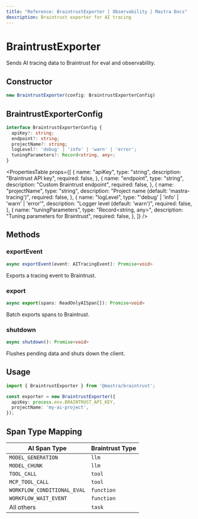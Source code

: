 ```yaml
---
title: "Reference: BraintrustExporter | Observability | Mastra Docs"
description: Braintrust exporter for AI tracing
---
```



# BraintrustExporter

Sends AI tracing data to Braintrust for eval and observability.

## Constructor

```typescript
new BraintrustExporter(config: BraintrustExporterConfig)
```

## BraintrustExporterConfig

```typescript
interface BraintrustExporterConfig {
  apiKey?: string;
  endpoint?: string;
  projectName?: string;
  logLevel?: 'debug' | 'info' | 'warn' | 'error';
  tuningParameters?: Record<string, any>;
}
```

<PropertiesTable
  props={[
    {
      name: "apiKey",
      type: "string",
      description: "Braintrust API key",
      required: false,
    },
    {
      name: "endpoint",
      type: "string",
      description: "Custom Braintrust endpoint",
      required: false,
    },
    {
      name: "projectName",
      type: "string",
      description: "Project name (default: 'mastra-tracing')",
      required: false,
    },
    {
      name: "logLevel",
      type: "'debug' | 'info' | 'warn' | 'error'",
      description: "Logger level (default: 'warn')",
      required: false,
    },
    {
      name: "tuningParameters",
      type: "Record<string, any>",
      description: "Tuning parameters for Braintrust",
      required: false,
    },
  ]}
/>

## Methods

### exportEvent

```typescript
async exportEvent(event: AITracingEvent): Promise<void>
```

Exports a tracing event to Braintrust.

### export

```typescript
async export(spans: ReadOnlyAISpan[]): Promise<void>
```

Batch exports spans to Braintrust.

### shutdown

```typescript
async shutdown(): Promise<void>
```

Flushes pending data and shuts down the client.

## Usage

```typescript
import { BraintrustExporter } from '@mastra/braintrust';

const exporter = new BraintrustExporter({
  apiKey: process.env.BRAINTRUST_API_KEY,
  projectName: 'my-ai-project',
});
```

## Span Type Mapping

| AI Span Type | Braintrust Type |
|--------------|-----------------|
| `MODEL_GENERATION` | `llm` |
| `MODEL_CHUNK` | `llm` |
| `TOOL_CALL` | `tool` |
| `MCP_TOOL_CALL` | `tool` |
| `WORKFLOW_CONDITIONAL_EVAL` | `function` |
| `WORKFLOW_WAIT_EVENT` | `function` |
| All others | `task` |
